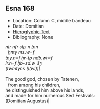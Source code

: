## Esna 168 {-}

- Location: Column C, middle bandeau
- Date: Domitian
- [Hieroglyphic Text](https://www.ifao.egnet.net/uploads/publications/enligne/Temples-Esna002.pdf#page=358){target="_blank"}
- Bibliography: None


<style>
  .col2 {
    columns: 2 300px;         /* number of columns and width in pixels*/
    -webkit-columns: 2 300px; /* chrome, safari */
    -moz-columns: 2 300px;    /* firefox */
    -webkit-column-break-inside: avoid;
    -page-break-inside: avoid;
    -break-inside: avoid;
  }

</style>

<div class="col2">

| *nṯr nfr stp n ṯnn  *
|   *ḫnty ms.w=f  *
| *ṯny.n=f ḥr-tp ndb.wt=f  *
| *ỉr.n=f ḥb-sd.w ʿšȝ  *
| *(twmtyns ḫ(wỉ))|  *
|
| The good god, chosen by Tatenen,
|   from among his children,
| he distinguished him above his lands,
| and made for him numerous Sed Festivals:
| (Domitian Augustus)|

</div>